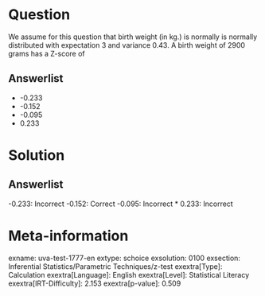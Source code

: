 Question
========

We assume for this question that birth weight (in kg.) is normally is normally distributed with expectation 3 and variance 0.43. A birth weight of 2900 grams has a Z-score of

Answerlist
----------

* -0.233
* -0.152
* -0.095
* 0.233

Solution
========

Answerlist
----------

-0.233: Incorrect
-0.152: Correct
-0.095: Incorrect
* 0.233: Incorrect

Meta-information
================
exname: uva-test-1777-en
extype: schoice
exsolution: 0100
exsection: Inferential Statistics/Parametric Techniques/z-test
exextra[Type]: Calculation
exextra[Language]: English
exextra[Level]: Statistical Literacy
exextra[IRT-Difficulty]: 2.153
exextra[p-value]: 0.509
